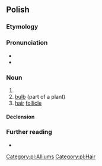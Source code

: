 {{also|cebulką}}
==Polish==

===Etymology===
{{suffix|pl|cebula|ka}}

===Pronunciation===
* {{pl-IPA}}
* {{audio|pl|LL-Q809 (pol)-KaMan-cebulka.wav|Audio}}

===Noun===
{{pl-noun|f}}

# {{diminutive of|pl|cebula}}
# [[bulb]] (part of a plant)
# [[hair]] [[follicle]]

====Declension====
{{pl-decl-noun-f}}

===Further reading===
* {{R:PWN}}

[[Category:pl:Alliums]]
[[Category:pl:Hair]]